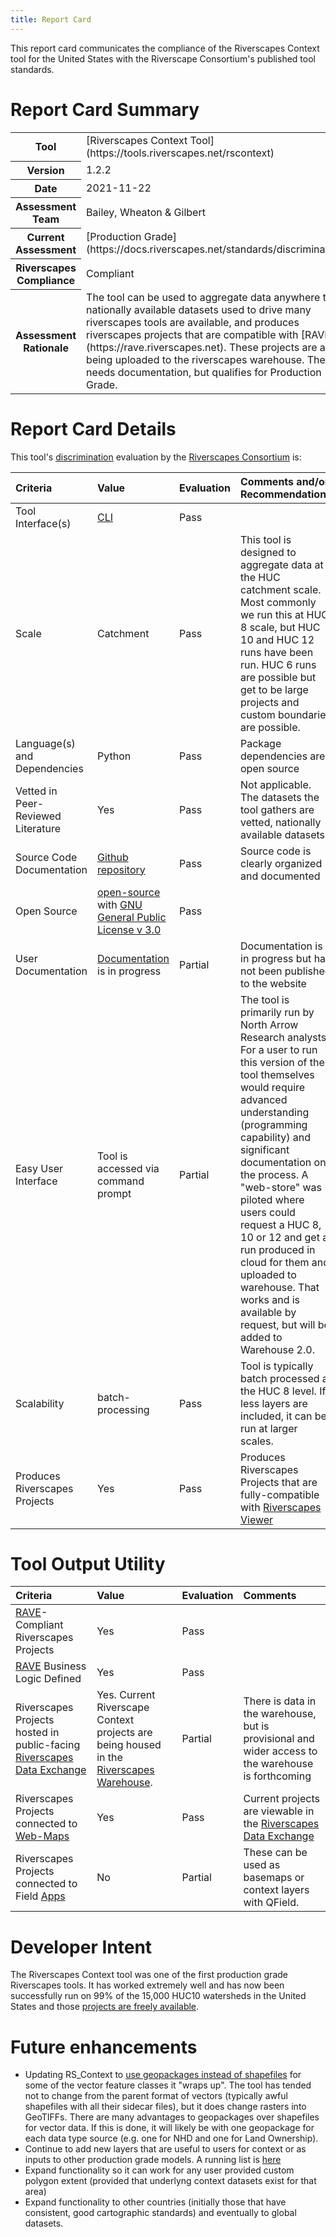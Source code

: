 ```yaml
---
title: Report Card
---
```


This report card communicates the compliance of the Riverscapes Context tool for the United States with the Riverscape Consortium's published tool standards.

# Report Card Summary

<table>
  <tr>
    <th>Tool</th>
    <td>[Riverscapes Context Tool](https://tools.riverscapes.net/rscontext)</td>
  </tr>
  <tr>
    <th>Version</th>
    <td>1.2.2</td>
  </tr>
  <tr>
    <th>Date</th>
    <td>2021-11-22</td>
  </tr>
  <tr>
    <th>Assessment Team</th>
    <td>Bailey, Wheaton & Gilbert</td>
  </tr>
  <tr>
    <th>Current Assessment</th>
    <td>[Production Grade](https://docs.riverscapes.net/standards/discrimination)</td>
  </tr>
  <tr>
    <th>Riverscapes Compliance</th>
    <td>Compliant</td>
  </tr>
  <tr>
    <th>Assessment Rationale</th>
    <td>
      The tool can be used to aggregate data anywhere the nationally available
      datasets used to drive many riverscapes tools are available, and produces
      riverscapes projects that are compatible with
      [RAVE](https://rave.riverscapes.net). These projects are also being
      uploaded to the riverscapes warehouse. The tool needs documentation, but
      qualifies for Production Grade.
    </td>
  </tr>
</table>

# Report Card Details

This tool's [discrimination](https://docs.riverscapes.net/standards/toolStandards) evaluation by the [Riverscapes Consortium](https://riverscapes.net) is:

| Criteria                           | Value                                                                                                                                                                                                                                  | Evaluation                                               | Comments and/or Recommendations                                                                                                                                                                                                                                                                                                                                                                                                                     |
| :--------------------------------- | :------------------------------------------------------------------------------------------------------------------------------------------------------------------------------------------------------------------------------------- | :------------------------------------------------------- | :-------------------------------------------------------------------------------------------------------------------------------------------------------------------------------------------------------------------------------------------------------------------------------------------------------------------------------------------------------------------------------------------------------------------------------------------------- |
| Tool Interface(s)                  | [CLI](https://en.wikipedia.org/wiki/Command-line_interface)                                                                                                                                                                            | Pass                                                        |                                                                                                                                                                                                                                                                                                                                                                                                                                                     |
| Scale                              | Catchment                                                                                                                                                                                                                              | Pass                                                        | This tool is designed to aggregate data at the HUC catchment scale. Most commonly we run this at HUC 8 scale, but HUC 10 and HUC 12 runs have been run. HUC 6 runs are possible but get to be large projects and custom boundaries are possible.                                                                                                                                                                                                    |
| Language(s) and Dependencies       | Python                                                                                                                                                                                                                                 | Pass                                                        | Package dependencies are open source                                                                                                                                                                                                                                                                                                                                                                                                                |
| Vetted in Peer-Reviewed Literature | Yes                                                                                                                                                                                                                                    | Pass                                                        | Not applicable. The datasets the tool gathers are vetted, nationally available datasets.                                                                                                                                                                                                                                                                                                                                                            |
| Source Code Documentation          | [Github repository](https://github.com/Riverscapes/riverscapes-tools/tree/master/packages/rscontext)                                                                                             | Pass    | Source code is clearly organized and documented                                                                                                                                                                                                                                                                                                                                                                                                     |
| Open Source                        | [open-source](https://github.com/Riverscapes/riverscapes-tools/tree/master/packages/rscontext) with [GNU General Public License v 3.0](https://github.com/Riverscapes/riverscapes-tools/blob/master/LICENSE) | Pass    |                                                                                                                                                                                                                                                                                                                                                                                                                                                     |
| User Documentation                 | [Documentation](http://tools.riverscapes.net/channel/) is in progress                                                                                                                                                                  | Partial | Documentation is in progress but has not been published to the website                                                                                                                                                                                                                                                                                                                                                                              |
| Easy User Interface                | Tool is accessed via command prompt                                                                                                                                                                                                    | Partial | The tool is primarily run by North Arrow Research analysts. For a user to run this version of the tool themselves would require advanced understanding (programming capability) and significant documentation on the process. A "web-store" was piloted where users could request a HUC 8, 10 or 12 and get a run produced in cloud for them and uploaded to warehouse. That works and is available by request, but will be added to Warehouse 2.0. |
| Scalability                        | batch-processing                                                                                                                                                                                                                       | Pass    | Tool is typically batch processed at the HUC 8 level. If less layers are included, it can be run at larger scales.                                                                                                                                                                                                                                                                                                                                  |
| Produces Riverscapes Projects      | Yes                                                                                                                                                                                                                                    | Pass    | Produces Riverscapes Projects that are fully-compatible with [Riverscapes Viewer](https://viewer.riverscapes.net)                                                                                                                                                                                                                                                                                                                                                   |

# Tool Output Utility

| Criteria                                                                                                                                      | Value                                                                                                                   | Evaluation                                               | Comments                                                                                                                                 |
| :-------                                                                                                                                      | :----                                                                                                                   | :---------                                               | :-------                                                                                                                                 |
| [RAVE](https://rave.riverscapes.net)- Compliant Riverscapes Projects                                                                          | Yes                                                                                                                     | Pass    |                                                                                                                                          |
| [RAVE](https://rave.riverscapes.net) Business Logic Defined                                                                                   | Yes                                                                                                                     | Pass    |                                                                                                                                          |
| Riverscapes Projects hosted in public-facing [Riverscapes Data Exchange](https://riverscapes.net)  | Yes. Current Riverscape Context projects are being housed in the [Riverscapes Warehouse](https://data.riverscapes.net). |  Partial | There is data in the warehouse, but is provisional and wider access to the warehouse is forthcoming                                      |
| Riverscapes Projects connected to [Web-Maps](https://riverscapes.net/software-help/help-web) <i class="fa fa-map-o" aria-hidden="true"></i> | Yes                                                                                                                     | Pass    | Current projects are viewable in the [Riverscapes Data Exchange](https://data.riverscapes.net) |
| Riverscapes Projects connected to Field [Apps](https://docs.riverscapes.net/category/products)                                          | No                                                                                                                      | Partial | These can be used as basemaps or context layers with QField.                                                                             |

# Developer Intent

The Riverscapes Context tool was one of the first production grade Riverscapes tools. It has worked extremely well and has now been successfully run on 99% of the 15,000 HUC10 watersheds in the United States and those [projects are freely available](https://data.riverscapes.net).

# Future enhancements

- Updating RS_Context to [use geopackages instead of shapefiles](https://github.com/Riverscapes/riverscapes-tools/issues/135) for some of the vector feature classes it "wraps up". The tool has tended not to change from the parent format of vectors (typically awful shapefiles with all their sidecar files), but it does change rasters into GeoTIFFs. There are many advantages to geopackages over shapefiles for vector data. If this is done, it will likely be with one geopackage for each data type source (e.g. one for NHD and one for Land Ownership).
- Continue to add new layers that are useful to users for context or as inputs to other production grade models. A running list is [here](https://github.com/Riverscapes/riverscapes-tools/issues?q=is%3Aopen+is%3Aissue+label%3Aenhancement+label%3Apkg%3ARS-Context)
- Expand functionality so it can work for any user provided custom polygon extent (provided that underlyng context datasets exist for that area)
- Expand functionality to other countries (initially those that have consistent, good cartographic standards) and eventually to global datasets.
